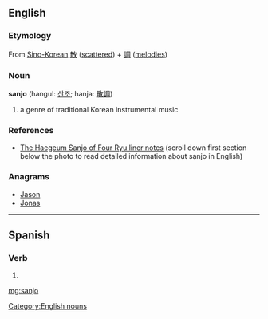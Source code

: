 ==English==

===Etymology===
From [[Sino-Korean]] [[散]] ([[scattered]]) + [[調]] ([[melodies]])

===Noun===
{{wikipedia|Sanjo (music)}}
'''sanjo''' (hangul: [[산조]]; hanja: [[散調]])

# a genre of traditional Korean instrumental music

===References===
* [http://www.gugakcd.com/shop/?doc=cart/item.php&it_id=TOPCD014 The Haegeum Sanjo of Four Ryu liner notes] (scroll down first section below the photo to read detailed information about sanjo in English)

{{attention|ko}}

===Anagrams===
* [[Jason#English|Jason]]
* [[Jonas#English|Jonas]]

[[Category:English nouns]]

----

==Spanish==

===Verb===
{{es-verb-form|sanjar}}

# {{es-verb form of|ending=ar|mood=indicative|tense=present|pers=1|number=singular|sanjar}}

[[mg:sanjo]]